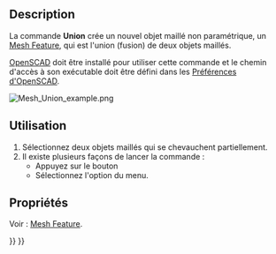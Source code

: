 <languages/>

{{Docnav/fr
|[[Mesh_BuildRegularSolid/fr|Solide régulier]]
|[[Mesh_Intersection/fr|Intersection]]
|[[Mesh_Workbench/fr|Atelier Mesh]]
|IconL=Mesh_BuildRegularSolid.svg
|IconR=Mesh_Intersection.svg
|IconC=Workbench_Mesh.svg
}}

{{GuiCommand/fr
|Name=Mesh Union‏‎
|Name/fr=Mesh Union
|MenuLocation=Maillages → Opération booléenne → Union
|Workbenches=[[Mesh_Workbench/fr|Mesh]]
|SeeAlso=[[Mesh_Intersection/fr|Mesh Intersection]], [[Mesh_Difference/fr|Mesh Différence]]
}}

==Description==

La commande '''Union''' crée un nouvel objet maillé non paramétrique, un [[Mesh_Feature/fr|Mesh Feature]], qui est l'union (fusion) de deux objets maillés.

[http://www.openscad.org/ OpenSCAD] doit être installé pour utiliser cette commande et le chemin d'accès à son exécutable doit être défini dans les [[OpenSCAD_Preferences/fr|Préférences d'OpenSCAD]].

[[Image:Mesh_Union_example.png]]
{{Caption|A gauche deux objets maillés, à droite l'objet maillé qui est l'union de ces objets}}

<span id="Usage"></span>
==Utilisation==

# Sélectionnez deux objets maillés qui se chevauchent partiellement.
# Il existe plusieurs façons de lancer la commande :
#* Appuyez sur le bouton {{Button|[[Image:Mesh_Union.svg|16px]] [[Mesh_Union/fr|Union]]}}
#* Sélectionnez l'option {{MenuCommand|Maillages → Opération booléenne → [[Image:Mesh_Union.svg|16px]] Union}} du menu.

<span id="Properties"></span>
==Propriétés==

Voir : [[Mesh_Feature/fr|Mesh Feature]].


{{Docnav/fr
|[[Mesh_BuildRegularSolid/fr|Solide régulier]]
|[[Mesh_Intersection/fr|Intersection]]
|[[Mesh_Workbench/fr|Atelier Mesh]]
|IconL=Mesh_BuildRegularSolid.svg
|IconR=Mesh_Intersection.svg
|IconC=Workbench_Mesh.svg
}}

{{Mesh Tools navi{{#translation:}}}}
{{Userdocnavi{{#translation:}}}}
{{clear}}